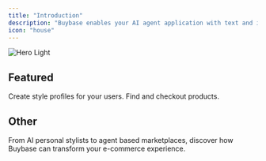 ```yaml
---
title: "Introduction"
description: "Buybase enables your AI agent application with text and image search and purchase items across millions of footwear & apparel SKUs from thousands of Shopify stores, enhanced by powerful personalization features. "
icon: "house"
---
```


<img
  alt="Hero Light"
  className="block dark:hidden"
  src="/images/hero.png"
  title=""
/>

## Featured

<CardGroup cols="2">
  <Card title="Personalize" icon="user" href="/api-reference/profiles/post">
    Create style profiles for your users.
  </Card>
    <Card title="Search & Checkout" icon="search" href="/api-reference/search/post">
    Find and checkout products.
  </Card>
</CardGroup>

## Other

<Card title="Use Cases" icon="cloud-lightning" href="/docs/use-cases">
  From AI personal stylists to agent based marketplaces, discover how Buybase can transform your e-commerce experience.
</Card>